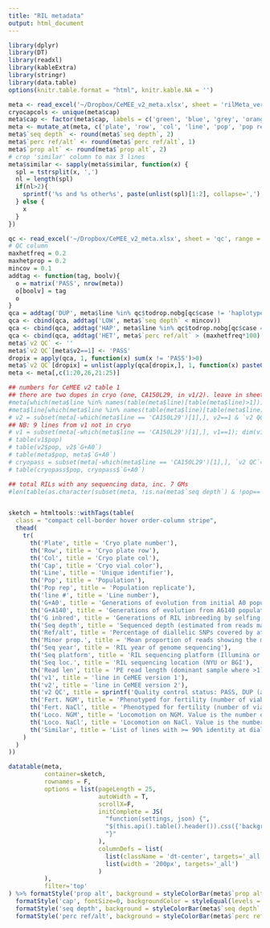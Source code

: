 ```yaml
---
title: "RIL metadata"
output: html_document
---
```


```r
library(dplyr)
library(DT)
library(readxl)
library(kableExtra)
library(stringr)
library(data.table)
options(knitr.table.format = "html", knitr.kable.NA = '') 
```

```r
meta <- read_excel('~/Dropbox/CeMEE_v2_meta.xlsx', sheet = 'rilMeta_verbose')
cryocapcols <- unique(meta$cap)
meta$cap <- factor(meta$cap, labels = c('green', 'blue', 'grey', 'orange', 'yellow', 'red'))
meta <- mutate_at(meta, c('plate', 'row', 'col', 'line', 'pop', 'pop rep', 'G+A0', 'G+A140', 'G inbred', 'line','v1', 'v2', 'seq loc', 'seq platform', 'seq year'), factor)
meta$`seq depth` <- round(meta$`seq depth`, 2)
meta$`perc ref/alt` <- round(meta$`perc ref/alt`, 1)
meta$`prop alt` <- round(meta$`prop alt`, 2)
# crop 'similar' column to max 3 lines
meta$similar <- sapply(meta$similar, function(x) {
  spl = tstrsplit(x, ',')
  nl = length(spl)
  if(nl>2){
    sprintf('%s and %s other%s', paste(unlist(spl)[1:2], collapse=','), nl-2, ifelse(nl>3, 's', ''))
  } else {
    x
  }
})

qc <- read_excel('~/Dropbox/CeMEE_v2_meta.xlsx', sheet = 'qc', range = "N1:O1000")
# QC column
maxhetfreq = 0.2
maxhetprop = 0.2
mincov = 0.1
addtag <- function(tag, boolv){
  o = matrix('PASS', nrow(meta))
  o[boolv] = tag
  o
}
qca = addtag('DUP', meta$line %in% qc$todrop.nobg[qc$case != 'haplotypeLL'])
qca <- cbind(qca, addtag('LOW', meta$`seq depth` < mincov))
qca <- cbind(qca, addtag('HAP', meta$line %in% qc$todrop.nobg[qc$case == 'haplotypeLL']))
qca <- cbind(qca, addtag('HET', meta$`perc ref/alt` > (maxhetfreq*100) & meta$`prop alt` > maxhetprop))
meta$`v2 QC` <- ''
meta$`v2 QC`[meta$v2==1] <- 'PASS'
dropix = apply(qca, 1, function(x) sum(x != 'PASS')>0)
meta$`v2 QC`[dropix] = unlist(apply(qca[dropix,], 1, function(x) paste0(unique(x[grep('PASS', x, invert = T)]), collapse=',')))
meta <- meta[,c(1:20,26,21:25)]

## numbers for CeMEE v2 table 1
## there are two dupes in cryo (one, CA150L29, in v1/2). leave in sheet, but drop for table
#meta[which(meta$line %in% names(table(meta$line)[table(meta$line)>1])), c('line', 'v1', 'v2', 'v2 QC')]
#meta$line[which(meta$line %in% names(table(meta$line)[table(meta$line)>1]))]
# v2 = subset(meta[-which(meta$line == 'CA150L29')[1],], v2==1 & `v2 QC` == 'PASS'); dim(v2)
## NB: 9 lines from v1 not in cryo
# v1 = subset(meta[-which(meta$line == 'CA150L29')[1],], v1==1); dim(v1)
# table(v1$pop)
# table(v2$pop, v2$`G+A0`)
# table(meta$pop, meta$`G+A0`)
# cryopass = subset(meta[-which(meta$line == 'CA150L29')[1],], `v2 QC`=='PASS' | is.na(`seq depth`)); dim(cryopass)
# table(cryopass$pop, cryopass$`G+A0`)

## total RILs with any sequencing data, inc. 7 GMs
#len(table(as.character(subset(meta, !is.na(meta$`seq depth`) & !pop=='Founder')$line)))


sketch = htmltools::withTags(table(
  class = "compact cell-border hover order-column stripe",
  thead(
    tr(
      th('Plate', title = 'Cryo plate number'),
      th('Row', title = 'Cryo plate row'),
      th('Col', title = 'Cryo plate col'),
      th('Cap', title = 'Cryo vial color'),
      th('Line', title = 'Unique identifier'),
      th('Pop', title = 'Population'),
      th('Pop rep', title = 'Population replicate'),
      th('line #', title = 'Line number'),
      th('G+A0', title = 'Generations of evolution from initial A0 population (excluding inbreeding)'),
      th('G+A140', title = 'Generations of evolution from A6140 population (excluding inbreeding)'),
      th('G inbred', title = 'Generations of RIL inbreeding by selfing'),
      th('Seq depth', title = 'Sequenced depth (estimated from reads mapped to the center of chromosome I with minimum MQ40)'),
      th('Ref/alt', title = 'Percentage of diallelic SNPs covered by at least three reads at which both the reference and alternate alleles are seen at least once in the RIL sequencing data'),
      th('Minor prop.', title = 'Mean proportion of reads showing the minor allele at sites where at least three reads are present and both alleles are seen'),
      th('Seq year', title = 'RIL year of genome sequencing'),
      th('Seq platform', title = 'RIL sequencing platform (Illumina or BGI)'),
      th('Seq loc.', title = 'RIL sequencing location (NYU or BGI'),
      th('Read len', title = 'PE read length (dominant sample where >1)'),
      th('v1', title = 'line in CeMEE version 1'),
      th('v2', title = 'line in CeMEE version 2'),
      th('v2 QC', title = sprintf('Quality control status: PASS, DUP (another closely related line has been retained), LOW (sequencing coverage <%sx), HET (ref & alt seen at >%s%% of sites with >= 3 reads and mean minor allele proportion > %s)', mincov, maxhetfreq*100, maxhetprop)),
      th('Fert. NGM', title = 'Phenotyped for fertility (number of viable L1s) on NGM. Value is the number of observations (adult hermaphrodites) post-QC.'),
      th('Fert. NaCl', title = 'Phenotyped for fertility (number of viable L1s) on NGM + 305mM NaCl. Value is the number of observations (adult hermaphrodites) post-QC.'),
      th('Loco. NGM', title = 'Locomotion on NGM. Value is the number of observations (tracks) post-QC.'),
      th('Loco. NaCl', title = 'Locomotion on NaCl. Value is the number of observations (tracks) post-QC.'),
      th('Similar', title = 'List of lines with >= 90% identity at diallelic markers. Only one of this group is retained in CeMEE v2, based on the amount of phenotyping and then sequence data')
    )
  )
))

datatable(meta, 
          container=sketch,
          rownames = F,
          options = list(pageLength = 25, 
                         autoWidth = T, 
                         scrollX=F,
                         initComplete = JS(
                           "function(settings, json) {",
                           "$(this.api().table().header()).css({'background-color': '#000', 'color': '#fff'});",
                           "}"
                         ),
                         columnDefs = list(
                           list(className = 'dt-center', targets='_all'),
                           list(width = '200px', targets='_all')
                         )
          ), 
          filter='top'
) %>% formatStyle('prop alt', background = styleColorBar(meta$`prop alt`, 'firebrick')) %>% formatStyle('similar', fontSize=1) %>%
  formatStyle('cap', fontSize=0, backgroundColor = styleEqual(levels = unique(meta$cap), values = paste0('#', cryocapcols))) %>%
  formatStyle('seq depth', background = styleColorBar(meta$`seq depth`, 'steelblue')) %>%
  formatStyle('perc ref/alt', background = styleColorBar(meta$`perc ref/alt`, 'firebrick'))
```